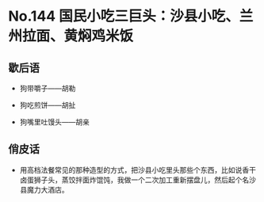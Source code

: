 # No.144 国民小吃三巨头：沙县小吃、兰州拉面、黄焖鸡米饭

## 歇后语

- 狗带嚼子——胡勒

- 狗吃煎饼——胡扯

- 狗嘴里吐馒头——胡亲

## 俏皮话

- 用高档法餐常见的那种造型的方式，把沙县小吃里头那些个东西，比如说香干卤蛋狮子头，蒸饺拌面炸馄饨，我做一个二次加工重新摆盘儿，然后起个名沙县魔力大酒店。
